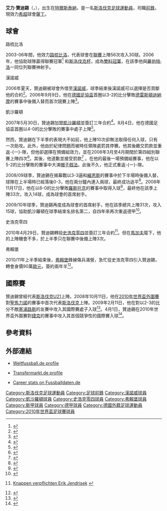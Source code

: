 {{noteta|G1=足球|G2=德甲
|T=zh-hans:埃里克·延德里舍克;zh-hk:艾力·贊迪錫;zh-tw:埃里克·延德里舍克;
|1=zh-hans:埃里克·延德里舍克;zh-hk:艾力·贊迪錫;zh-tw:埃里克·延德里舍克;
|2=zh-hans:延德里舍克;zh-hk:贊迪錫;zh-tw:延德里舍克;
|3=zh-hans:弗兰克·里贝里;zh-hk:法蘭克·列 貝利;zh-tw:法蘭克·列貝利;
|4=zh-hans:雷蒙·多梅内克;zh-hk:雷蒙·杜明尼治;zh-tw:雷蒙· 多梅尼克;
|5=zh-hans:巴利亚多利德; zh-tw:瓦拉多利德; zh-hk:華拉度列;
}}
{{Infobox Football biography 2
| playername          = 艾力·贊迪錫<br>''Erik Jendrišek''
| fullname            = Erik Jendrišek
| image               = [[File:Erik_Jendrišek.jpg|200 px]]
| dateofbirth         = {{birth date and age|1986|10|26|df=y}}
| cityofbirth         = [[特爾斯泰納|特爾斯泰納]]
| countryofbirth      = [[捷克斯洛伐克|捷克斯洛伐克]]
| height              = {{height|m=1.70}}
| currentclub         = [[薩丁斯柯達體育會|薩丁]]
| clubnumber          = 26
| position            = [[前鋒_(足球)|前鋒]]
| years1              = 2003–2006 
| clubs1              = [[路梳比洛足球會|路梳比洛]]           
| caps1               = 56 
| goals1              = 30
| years2              = 2006–2007 
| clubs2              = → [[漢諾威足球會|漢諾威]]       
| caps2               = 9  
| goals2              = 0
| years3              = 2007–2010 
| clubs3              = [[凱沙羅頓足球會|凱沙羅頓]] 
| caps3               = 90 
| goals3              = 34
| years4              = 2010     
| clubs4              = [[史浩克零四足球會|史浩克零四]]            
| caps4               = 3  
| goals4              = 0
| years5              = 2011-2013     
| clubs5              = [[弗赖堡体育俱乐部|弗賴堡]]            
| caps5               = 36  
| goals5              = 2
| years6              = 2013-2014     
| clubs6              = [[科特布斯能量足球俱乐部|科特布斯]]            
| caps6               = 29  
| goals6              = 1
| years7              = 2014     
| clubs7              = [[特爾納瓦斯巴達克足球俱樂部|泰拿華斯巴達]]            
| caps7               = 13  
| goals7              = 5
| years8              = 2015-2017     
| clubs8              = [[克拉科維亞足球俱樂部|克拉科維亞]]            
| caps8               = 83  
| goals8              = 18
| years9              = 2017-     
| clubs9              = [[薩丁斯柯達體育會|薩丁]]            
| caps9               = 44  
| goals9              = 18
| nationalyears1      = 2008–     
| nationalteam1       = [[斯洛伐克國家足球隊|斯洛伐克]] 
| nationalcaps1       = 37 
| nationalgoals1      = 4
| pcupdate            = 2018年12月16日 08:42 (UTC)
| ntupdate            = 2014年5月23日 08:42 (UTC)
}}
'''艾力·贊迪錫'''（{{lang-sk|'''Erik Jendrišek'''}}，{{bd|1984年|9月28日|catIdx=Jendrišek ,Erik}}），出生在[[特爾斯泰納|特爾斯泰納]]，是一名[[斯洛伐克|斯洛伐克]][[足球|足球]][[運動員|運動員]]，司職[[前鋒_(足球)|前鋒]]，現效力[[希超|希超]]球會[[薩丁斯柯達體育會|薩丁]]。

==球會==
;路梳比洛
2003-06年間，他效力[[路梳比洛足球會|路梳比洛]]，代表球會在[[斯洛伐克足球甲級聯賽|聯賽]]上陣56次攻入30球。2006年，他協助球隊贏得聯賽冠軍<ref>{{en}}{{cite web|url=http://www.imscouting.com/leagues/slovakia/super-liga/2005-2006/regular-season/|title=Super Liga|publisher=Imscouting|date=2006-05-31|accessdate=2010-07-08}}</ref> 和[[斯洛伐克杯|斯洛伐克杯]]，成為[[雙料冠軍|雙料冠軍]]，在該季他與[[羅伯特·洛|羅伯特·洛]]一同位列聯賽神射手。

;漢諾威
2006年夏天，贊迪錫被球會外借至[[漢諾威足球會|漢諾威]]，球季結束後漢諾威可以選擇是否買斷他的合約<ref>{{de}}{{cite news | title = Die Roten verpflichten Erik Jendrisek | url = http://www.presseportal.de/text/story.htx?nr=846559&firmaid=52371 | publisher = Presseportal | date = 2006年7月10日 | accessdate = 2008年8月20日 | archive-date = 2012年5月24日 | archive-url = https://archive.today/20120524175613/http://www.presseportal.de/text/story.htx?nr=846559&firmaid=52371 | dead-url = yes }}</ref>。2006年9月9日，他在[[德國足協盃|德國足協盃]]首圈以3-2的比分擊敗[[德雷斯頓迪納摩|德雷斯頓迪納摩]]的賽事中後備入替而首次競賽上陣<ref>{{de}}{{cite web|url=http://www.dynamo-dresden.de/saison/spielplan/spielbericht/2006-2007/1-mannschaft/5771/|title=Dynamo Dresden - Hannover 96|publisher=Dynamo-dresden|date=2006-09-09|accessdate=2010-07-08|archive-date=2007-12-02|archive-url=https://web.archive.org/web/20071202141616/http://www.dynamo-dresden.de/saison/spielplan/spielbericht/2006-2007/1-mannschaft/5771/|dead-url=no}}</ref>。

;凱沙羅頓
2007年5月30日，贊迪錫加盟[[凱沙羅頓足球會|凱沙羅頓]]並簽訂三年合約<ref>{{de}}{{cite news | title = Bernier und Jendrisek zum FCK | url = http://www.kicker.de/fussball/2bundesliga/startseite/artikel/366374?view=print | publisher = Kicker | date = 2007年5月30日 | accessdate = 2008年8月19日 | archive-date = 2012年4月7日 | archive-url = https://www.webcitation.org/66kFgsvn6?url=http://www.kicker.de/fussball/2bundesliga/startseite/artikel/366374?view=print | dead-url = no }}</ref>。8月4日，他在德國足協盃首圈以4-0的比分擊敗{{Link-en|威廉港足球會|SV Wilhelmshaven|威廉港}}的賽事中處子上陣<ref>{{de}}{{cite web|url=http://www.kicker.de/news/fussball/dfbpokal/spielrunde/dfb-pokal/2007-08/1/805455/spielbericht_sv-wilhelmshaven-51_1-fc-kaiserslautern-37.html|title=Bohl schießt SVW aus dem Pokal|publisher=Kicker|date=2007-08-04|accessdate=2010-07-08|archive-date=2018-07-18|archive-url=https://web.archive.org/web/20180718214310/http://www.kicker.de/news/fussball/dfbpokal/spielrunde/dfb-pokal/2007-08/1/805455/spielbericht_sv-wilhelmshaven-51_1-fc-kaiserslautern-37.html|dead-url=no}}</ref>。

然而，贊迪錫在下半季的表現大不如前，他上陣10次卻無法取得任何入球，只有一次助攻。此外，他由於紀律問題而被時任領隊{{Link-en|米兰·沙希奇|Milan Šašić}}處罰其停賽。他其後繳交罰款並重返-{一}-隊，但他卻選擇在預備組效力，並在2008年3月至4月期間於第四組別聯賽上陣四次<ref>{{de}}{{cite news | title = Jendrisek schockt Sasic | url = http://www.kicker.de/news/fussball/2bundesliga/startseite/artikel/376894?view=print | publisher = Kicker | date = 2008年4月1日 | accessdate = 2008年8月19日 | archive-date = 2012年4月7日 | archive-url = https://www.webcitation.org/66kFhlltg?url=http://www.kicker.de/news/fussball/2bundesliga/startseite/artikel/376894?view=print | dead-url = no }}</ref>。其後，他道歉並接受罰款<ref>{{de}}{{cite news | title = Jendrisek entschuldigt sich | url = http://www.bundesliga.de/de/liga2/news/2007/index.php?f=91580.php | publisher = Bundesliga official website | date = 2008年4月9日 | accessdate = 2008年8月20日 | deadurl = yes | archiveurl = https://www.webcitation.org/66kFiRX7O?url=http://www.bundesliga.de/de/liga2/news/2007/index.php?f=91580.php | archivedate = 2012年4月7日 }}</ref> 。在他的最後一場預備組賽事，他在以5-2的比分擊敗{{Link-en|梅茲特海姆足球會|TuS Mechtersheim|梅茲特海姆}}的賽事中大演[[帽子戲法|帽子戲法]]。此後不久，他正式重返-{一}-隊。

2008/09球季，贊迪錫在揭幕戰以3-3逼和[[緬恩斯足球會|緬恩斯]]的賽事中於下半場時後備入替，球隊在上半場時已經落後0-3，他在兩分鐘內連入兩球，最終成功追平<ref>{{en}}{{cite web|url=http://www.liveresult.ru/en/football/matches/match33993_Mainz_05-Kaiserslautern_live/ |title=Mainz 05 3:3 Kaiserslautern |publisher=liveresult |date=2008-08-15 |accessdate=2010-07-11}}</ref>。2008年11月17日，他在以6-0的比分擊敗[[羅斯托克足球會|羅斯托克]]的賽事中取得入球<ref>{{en}}{{cite web|url=http://www.soccerpunter.com/soccer-statistics/g/gs/goalscorers?id=6385888|title=Kaiserslautern [6:0] Hansa Rostock|publisher=soccerpunter|date=2008-11-17|accessdate=2010-07-08}}</ref>，最終他在該季上陣33次，攻入14球，成為球會的首席射手。

2009/10年球季，贊迪錫再度成為球會的首席射手，他在該季總共上陣31次，攻入15球，協助凱沙羅頓在球季結束名排名第二，自四年來再次重返德甲<ref>{{en}}{{cite web|url=http://www.rsssf.com/tablesd/duit2010.html#2bl|title=2. Bundesliga|publisher=RSSSF|date=2008-11-17|accessdate=2010-07-08|archive-date=2020-07-08|archive-url=https://web.archive.org/web/20200708000104/http://www.rsssf.com/tablesd/duit2010.html#2bl|dead-url=no}}</ref>。

;史浩克零四
2010年4月29日，贊迪錫轉投[[史浩克零四足球會|史浩克零四]]並簽訂三年合約<ref>{{de}}[http://www.schalke04.de/aktuell/news/einzelansicht/artikel/knappen-verpflichten-erik-jendrisek.html Knappen verpflichten Erik Jendrisek] {{Wayback|url=http://www.schalke04.de/aktuell/news/einzelansicht/artikel/knappen-verpflichten-erik-jendrisek.html |date=20101029125721 }}</ref>。但在[[菲利斯·馬加夫|馬加夫]]麾下，他的上陣機會不多，於上半季只在聯賽中後備上陣3次。

;弗賴堡
2010/11年上半季結束後，[[弗赖堡体育俱乐部|弗賴堡]]鋒線傷兵滿營，急忙從史浩克零四引入贊迪錫，轉會身價90萬[[歐元|歐元]]，簽約兩年半<ref>{{cite news |language=zh-hans |url=http://dfo.cn/dfo/show.asp?id=11013 |title=弗赖堡引进延德里舍克 缓解锋线用人荒 |publisher=德国足球在线 |date=2011-01-21 |accessdate=2011-08-12 |archive-date=2012-07-08 |archive-url=https://archive.is/20120708224056/http://dfo.cn/dfo/show.asp?id=11013 |dead-url=no }}</ref>。

==國際賽==
贊迪錫曾經代表[[斯洛伐克21歲以下國家足球隊|斯洛伐克U21]]上陣。2008年10月11日，他在[[2010年世界盃外圍賽|2010年世界盃外圍賽]]對[[聖馬力諾國家足球隊|聖馬力諾]]的賽事中首次代表[[斯洛伐克國家足球隊|斯洛伐克]]上陣。2009年2月11日，他在對以2-3的比分不敵[[塞浦路斯國家足球隊|塞浦路斯]]的友賽中攻入其國際賽處子入球<ref>{{de}}{{cite news
| title = International stats
| url = http://www.weltfussball.de/spieler_profil/erik-jendrisek/4/
| publisher = Weltfussball.de
| accessdate = 2010-07-05
| archive-date = 2020-11-26
| archive-url = https://web.archive.org/web/20201126183943/https://www.weltfussball.de/spieler_profil/erik-jendrisek/4/
| dead-url = no
}}</ref>。4月1日，贊迪錫在2010年世界盃外圍賽對[[捷克國家足球隊|捷克]]的賽事中攻入其首個競爭性的國際賽入球<ref>{{en}}{{cite news
| title = Jendrišek sparks Slovak joy in Prague
| url = http://www.uefa.com/competitions/worldcup/fixturesresults/round=15218/match=301749/report=rp.html
| publisher = UEFA.com
| date = 2009-04-01
| accessdate = 2009-04-06
| archive-date = 2009-04-04
| archive-url = https://web.archive.org/web/20090404084534/http://www.uefa.com/competitions/worldcup/fixturesresults/round=15218/match=301749/report=rp.html
| dead-url = no
}}</ref>。

==參考資料==
{{reflist}}

==外部連結==
*{{de icon}}[http://www.weltfussball.de/spieler_profil/erik-jendrisek/ Weltfussball.de profile] {{Wayback|url=http://www.weltfussball.de/spieler_profil/erik-jendrisek/ |date=20201124122729 }}
*{{de icon}}[https://web.archive.org/web/20090415165118/http://www.transfermarkt.de/de/spieler/41369/jendrisekerik/profil.html Transfermarkt.de profile]
*{{de icon}}[http://www.fussballdaten.de/spieler/jendrisekerik/ Career stats on Fussballdaten.de] {{Wayback|url=http://www.fussballdaten.de/spieler/jendrisekerik/ |date=20160716090449 }}

{{Slovakia Squad 2010 FIFA World Cup}}

{{DEFAULTSORT:Jendrisek, Erik}}
[[Category:斯洛伐克足球運動員|Category:斯洛伐克足球運動員]]
[[Category:足球前鋒|Category:足球前鋒]]
[[Category:漢諾威球員|Category:漢諾威球員]]
[[Category:凱沙羅頓球員|Category:凱沙羅頓球員]]
[[Category:史浩克零四球員|Category:史浩克零四球員]]
[[Category:弗賴堡球員|Category:弗賴堡球員]]
[[Category:斯甲球員|Category:斯甲球員]]
[[Category:德甲球員|Category:德甲球員]]
[[Category:德國外籍足球運動員|Category:德國外籍足球運動員]]
[[Category:2010年世界盃足球賽球員|Category:2010年世界盃足球賽球員]]